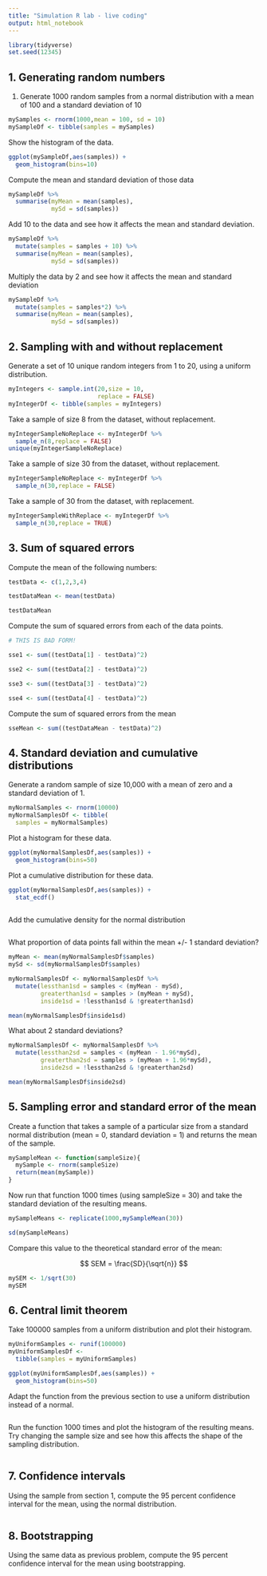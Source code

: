 ```yaml
---
title: "Simulation R lab - live coding"
output: html_notebook
---
```


```r
library(tidyverse)
set.seed(12345)
```

## 1. Generating random numbers

1. Generate 1000 random samples from a normal distribution with a mean of 100 and a standard deviation of 10

```r
mySamples <- rnorm(1000,mean = 100, sd = 10)
mySampleDf <- tibble(samples = mySamples)
```

Show the histogram of the data.

```r
ggplot(mySampleDf,aes(samples)) +
  geom_histogram(bins=10)
```

Compute the mean and standard deviation of those data

```r
mySampleDf %>% 
  summarise(myMean = mean(samples),
            mySd = sd(samples))
```

Add 10 to the data and see how it affects the mean and standard deviation.

```r
mySampleDf %>% 
  mutate(samples = samples + 10) %>%
  summarise(myMean = mean(samples),
            mySd = sd(samples))

```

Multiply the data by 2 and see how it affects the mean and standard deviation

```r
mySampleDf %>% 
  mutate(samples = samples*2) %>%
  summarise(myMean = mean(samples),
            mySd = sd(samples))


```

## 2. Sampling with and without replacement

Generate a set of 10 unique random integers from 1 to 20, using a uniform distribution.

```r
myIntegers <- sample.int(20,size = 10,
                         replace = FALSE)
myIntegerDf <- tibble(samples = myIntegers)
```

Take a sample of size 8 from the dataset, without replacement.

```r
myIntegerSampleNoReplace <- myIntegerDf %>%
  sample_n(8,replace = FALSE)
unique(myIntegerSampleNoReplace)

```

Take a sample of size 30 from the dataset, without replacement.

```r
myIntegerSampleNoReplace <- myIntegerDf %>%
  sample_n(30,replace = FALSE)

```

Take a sample of 30 from the dataset, with replacement.

```r
myIntegerSampleWithReplace <- myIntegerDf %>%
  sample_n(30,replace = TRUE)

```

## 3. Sum of squared errors

Compute the mean of the following numbers:

```r
testData <- c(1,2,3,4)

testDataMean <- mean(testData)

testDataMean

```

Compute the sum of squared errors from each of the data points.

```r
# THIS IS BAD FORM!

sse1 <- sum((testData[1] - testData)^2)

sse2 <- sum((testData[2] - testData)^2)

sse3 <- sum((testData[3] - testData)^2)

sse4 <- sum((testData[4] - testData)^2)

```

Compute the sum of squared errors from the mean

```r

sseMean <- sum((testDataMean - testData)^2)
```


## 4. Standard deviation and cumulative distributions

Generate a random sample of size 10,000 with a mean of zero and a standard deviation of 1.

```r
myNormalSamples <- rnorm(10000)
myNormalSamplesDf <- tibble(
  samples = myNormalSamples)
```


Plot a histogram for these data.

```r
ggplot(myNormalSamplesDf,aes(samples)) +
  geom_histogram(bins=50)
```

Plot a cumulative distribution for these data.

```r

ggplot(myNormalSamplesDf,aes(samples)) +
  stat_ecdf()
  
```

Add the cumulative density for the normal distribution

```r

```

What proportion of data points fall within the mean +/- 1 standard deviation?

```r
myMean <- mean(myNormalSamplesDf$samples)
mySd <- sd(myNormalSamplesDf$samples)

myNormalSamplesDf <- myNormalSamplesDf %>%
  mutate(lessthan1sd = samples < (myMean - mySd),
         greaterthan1sd = samples > (myMean + mySd),
         inside1sd = !lessthan1sd & !greaterthan1sd)

mean(myNormalSamplesDf$inside1sd)
```

What about 2 standard deviations?

```r
myNormalSamplesDf <- myNormalSamplesDf %>%
  mutate(lessthan2sd = samples < (myMean - 1.96*mySd),
         greaterthan2sd = samples > (myMean + 1.96*mySd),
         inside2sd = !lessthan2sd & !greaterthan2sd)

mean(myNormalSamplesDf$inside2sd)

```


## 5. Sampling error and standard error of the mean

Create a function that takes a sample of a particular size from a standard normal distribution (mean = 0, standard deviation = 1) and returns the mean of the sample.

```r

mySampleMean <- function(sampleSize){
  mySample <- rnorm(sampleSize)
  return(mean(mySample))
}

```

Now run that function 1000 times (using sampleSize = 30) and take the standard deviation of the resulting means.

```r
mySampleMeans <- replicate(1000,mySampleMean(30))

sd(mySampleMeans)
```

Compare this value to the theoretical standard error of the mean:

$$
SEM = \frac{SD}{\sqrt{n}}
$$

```r
mySEM <- 1/sqrt(30)
mySEM
```

## 6. Central limit theorem

Take 100000 samples from a uniform distribution and plot their histogram.

```r
myUniformSamples <- runif(100000)
myUniformSamplesDf <- 
  tibble(samples = myUniformSamples)

ggplot(myUniformSamplesDf,aes(samples)) +
  geom_histogram(bins=50)
```

Adapt the function from the previous section to use a uniform distribution instead of a normal.

```r

```

Run the function 1000 times and plot the histogram of the resulting means.  Try changing the sample size and see how this affects the shape of the sampling distribution.

```r

```


## 7. Confidence intervals

Using the sample from section 1, compute the 95 percent confidence interval for the mean, using the normal distribution.

```r

```


## 8. Bootstrapping

Using the same data as previous problem, compute the 95 percent confidence interval for the mean using bootstrapping.  

```r

```


